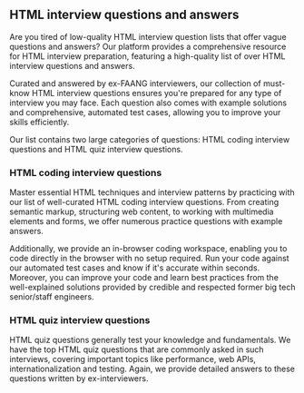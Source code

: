 ## HTML interview questions and answers

Are you tired of low-quality HTML interview question lists that offer vague questions and answers? Our platform provides a comprehensive resource for HTML interview preparation, featuring a high-quality list of over <QuestionsCount /> HTML interview questions and answers.

Curated and answered by ex-FAANG interviewers, our collection of must-know HTML interview questions ensures you're prepared for any type of interview you may face. Each question also comes with example solutions and comprehensive, automated test cases, allowing you to improve your skills efficiently.

Our list contains two large categories of questions: HTML coding interview questions and HTML quiz interview questions.

### HTML coding interview questions

Master essential HTML techniques and interview patterns by practicing with our list of well-curated HTML coding interview questions. From creating semantic markup, structuring web content, to working with multimedia elements and forms, we offer numerous practice questions with example answers.

Additionally, we provide an in-browser coding workspace, enabling you to code directly in the browser with no setup required. Run your code against our automated test cases and know if it's accurate within seconds. Moreover, you can improve your code and learn best practices from the well-explained solutions provided by credible and respected former big tech senior/staff engineers.

### HTML quiz interview questions

HTML quiz questions generally test your knowledge and fundamentals. We have the top HTML quiz questions that are commonly asked in such interviews, covering important topics like performance, web APIs, internationalization and testing. Again, we provide detailed answers to these questions written by ex-interviewers.
